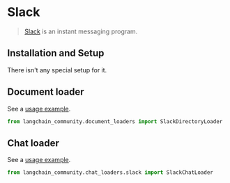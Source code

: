 # Slack

> [Slack](https://slack.com/) is an instant messaging program.

## Installation and Setup

There isn't any special setup for it.

## Document loader

See a [usage example](/docs/integrations/document_loaders/slack).

```python
from langchain_community.document_loaders import SlackDirectoryLoader
```

## Chat loader

See a [usage example](/docs/integrations/chat_loaders/slack).

```python
from langchain_community.chat_loaders.slack import SlackChatLoader
```
